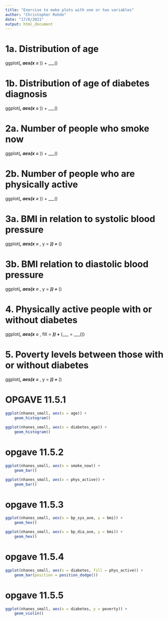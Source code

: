 ```yaml
---
title: "Exercise to make plots with one or two variables"
author: "Christopher Rohde"
date: "17/6/2021"
output: html_document
---
```




# 1a. Distribution of age
ggplot(___, aes(x = ___)) +
    ___()
    
# 1b. Distribution of age of diabetes diagnosis
ggplot(___, aes(x = ___)) +
    ___()

# 2a. Number of people who smoke now
ggplot(___, aes(x = ___)) +
    ___()

# 2b. Number of people who are physically active
ggplot(___, aes(x = ___)) +
    ___()

# 3a. BMI in relation to systolic blood pressure
ggplot(___, aes(x = ___, y = ___)) +
    ___()

# 3b. BMI relation to diastolic blood pressure
ggplot(___, aes(x = ___, y = ___)) +
    ___()
    
# 4. Physically active people with or without diabetes
ggplot(___, aes(x = ___, fill = ___)) +
    ___(___ = ___())

# 5. Poverty levels between those with or without diabetes
ggplot(___, aes(x = ___, y = ___)) +
    ___()

# OPGAVE 11.5.1
```r
ggplot(nhanes_small, aes(x = age)) +
    geom_histogram()
    
ggplot(nhanes_small, aes(x = diabetes_age)) +
    geom_histogram()

```

# opgave 11.5.2
```r
ggplot(nhanes_small, aes(x = smoke_now)) +
    geom_bar()

ggplot(nhanes_small, aes(x = phys_active)) +
    geom_bar()
```

# opgave 11.5.3

```r
ggplot(nhanes_small, aes(x = bp_sys_ave, y = bmi)) +
    geom_hex()

ggplot(nhanes_small, aes(x = bp_dia_ave, y = bmi)) +
    geom_hex()
```

# opgave 11.5.4

```r
ggplot(nhanes_small, aes(x = diabetes, fill = phys_active)) +
    geom_bar(position = position_dodge())
```

# opgave 11.5.5

```r
ggplot(nhanes_small, aes(x = diabetes, y = poverty)) +
    geom_violin()
```

